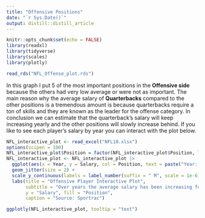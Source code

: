 ```yaml
---
title: "Offensive Positions"
date: "`r Sys.Date()`"
output: distill::distill_article
---
```


```r
knitr::opts_chunk$set(echo = FALSE)
library(readxl)
library(tidyverse)
library(scales)
library(plotly)
```

```r
read_rds("NFL_Offense_plot.rds")
```

In this graph I put 5 of the most important positions in the **Offensive side** because the others had very low average or were not as important. The main reason why the average salary of **Quarterbacks** compared to the other positions is a tremendous amount is because quarterbacks require a ton of skills and they are known as the leader for the offense category. In conclusion we can estimate that the quarterback's salary will keep increasing yearly and the other positions will slowly increase behind. If you like to see each player's salary by year you can interact with the plot below.

```r
NFL_interactive_plot <- read_excel("NFL10.xlsx")
options(scipen = 100)
NFL_interactive_plot$Position = factor(NFL_interactive_plot$Position, labels = c("Quarterback", "Left Tackle", "Wide Receiver", "Running Back", "Right Tackle", "Center", "Guard", "Tight End", "Full Back"), levels = c("QB", "LT", "WR", "RB", "RT", "C", "G", "TE", "FB"))
NFL_interactive_plot <- NFL_interactive_plot |>
  ggplot(aes(x = Year, y = Salary, col = Position, text = paste("Year: ", Year, "\nSalary:", Salary, "\nPosition:", Position, "\nPlayer:", Player))) + 
  geom_jitter(size = 2) + 
  scale_y_continuous(labels = label_number(suffix = " M", scale = 1e-6)) + 
  labs(title = "Offensive Player Interactive Plot",
       subtitle = "Over years the average salary has been increasing for all categories",
       y = "Salary", fill = "Position",
       caption = "Source: Sportrac")

ggplotly(NFL_interactive_plot, tooltip = "text")
```

